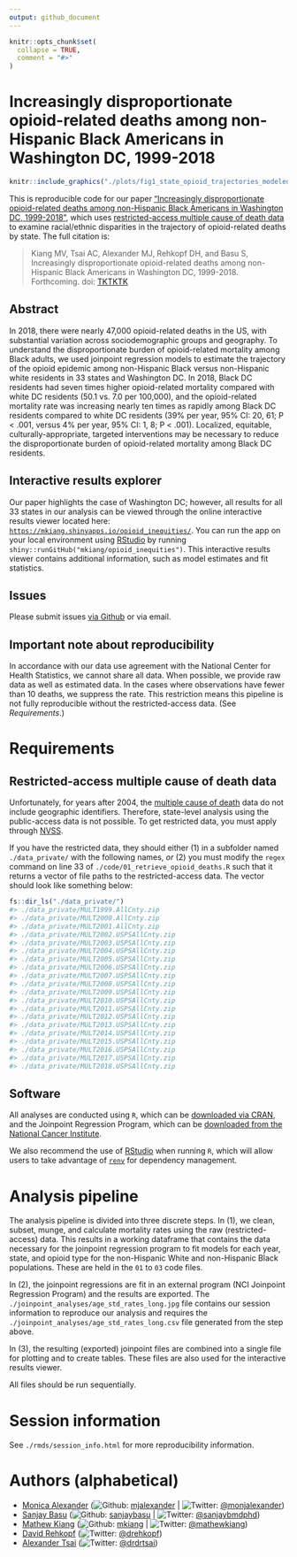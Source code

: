 ```yaml
---
output: github_document
---
```


<!-- README.md is generated from README.Rmd. Please edit that file -->

```r
knitr::opts_chunk$set(
  collapse = TRUE,
  comment = "#>"
)
```
# Increasingly disproportionate opioid-related deaths among non-Hispanic Black Americans in Washington DC, 1999-2018

```r
knitr::include_graphics("./plots/fig1_state_opioid_trajectories_modeled.jpg")
```

This is reproducible code for our paper ["Increasingly disproportionate opioid-related deaths among non-Hispanic Black Americans in Washington DC, 1999-2018"](LINK), which uses [restricted-access multiple cause of death data](https://www.cdc.gov/nchs/nvss/nvss-restricted-data.htm) to examine racial/ethnic disparities in the trajectory of opioid-related deaths by state. The full citation is:

> Kiang MV, Tsai AC, Alexander MJ, Rehkopf DH, and Basu S, Increasingly disproportionate opioid-related deaths among non-Hispanic Black Americans in Washington DC, 1999-2018. Forthcoming. doi: [TKTKTK](TODO)

## Abstract

In 2018, there were nearly 47,000 opioid-related deaths in the US, with substantial variation across sociodemographic groups and geography. To understand the disproportionate burden of opioid-related mortality among Black adults, we used joinpoint regression models to estimate the trajectory of the opioid epidemic among non-Hispanic Black versus non-Hispanic white residents in 33 states and Washington DC. In 2018, Black DC residents had seven times higher opioid-related mortality compared with white DC residents (50.1 vs. 7.0 per 100,000), and the opioid-related mortality rate was increasing nearly ten times as rapidly among Black DC residents compared to white DC residents (39% per year, 95% CI: 20, 61; P < .001, versus 4% per year, 95% CI: 1, 8; P < .001). Localized, equitable, culturally-appropriate, targeted interventions may be necessary to reduce the disproportionate burden of opioid-related mortality among Black DC residents. 

## Interactive results explorer 

Our paper highlights the case of Washington DC; however, all results for all 33 states in our analysis can be viewed through the online interactive results viewer located here: [`https://mkiang.shinyapps.io/opioid_inequities/`](https://mkiang.shinyapps.io/opioid_inequities/). You can run the app on your local environment using [RStudio](https://rstudio.com/) by running `shiny::runGitHub("mkiang/opioid_inequities")`. This interactive results viewer contains additional information, such as model estimates and fit statistics. 

## Issues
Please submit issues [via Github](https://github.com/mkiang/opioid_inequities/issues) or via email.

## Important note about reproducibility 
In accordance with our data use agreement with the National Center for Health Statistics, we cannot share all data. When possible, we provide raw data as well as estimated data. In the cases where observations have fewer than 10 deaths, we suppress the rate. This restriction means this pipeline is not fully reproducible without the restricted-access data. (See *Requirements*.)

# Requirements
## Restricted-access multiple cause of death data
Unfortunately, for years after 2004, the [multiple cause of death](https://www.cdc.gov/nchs/nvss/nvss-restricted-data.htm) data do not include geographic identifiers. Therefore, state-level analysis using the public-access data is not possible. To get restricted data, you must apply through [NVSS](https://www.cdc.gov/nchs/nvss/nvss-restricted-data.htm#anchor_1553801903). 

If you have the restricted data, they should either (1) in a subfolder named `./data_private/` with the following names, *or* (2) you must modify the `regex` command on line 33 of `./code/01_retrieve_opioid_deaths.R` such that it returns a vector of file paths to the restricted-access data. The vector should look like something below: 

```r
fs::dir_ls("./data_private/")
#> ./data_private/MULT1999.AllCnty.zip
#> ./data_private/MULT2000.AllCnty.zip
#> ./data_private/MULT2001.AllCnty.zip
#> ./data_private/MULT2002.USPSAllCnty.zip
#> ./data_private/MULT2003.USPSAllCnty.zip
#> ./data_private/MULT2004.USPSAllCnty.zip
#> ./data_private/MULT2005.USPSAllCnty.zip
#> ./data_private/MULT2006.USPSAllCnty.zip
#> ./data_private/MULT2007.USPSAllCnty.zip
#> ./data_private/MULT2008.USPSAllCnty.zip
#> ./data_private/MULT2009.USPSAllCnty.zip
#> ./data_private/MULT2010.USPSAllCnty.zip
#> ./data_private/MULT2011.USPSAllCnty.zip
#> ./data_private/MULT2012.USPSAllCnty.zip
#> ./data_private/MULT2013.USPSAllCnty.zip
#> ./data_private/MULT2014.USPSAllCnty.zip
#> ./data_private/MULT2015.USPSAllCnty.zip
#> ./data_private/MULT2016.USPSAllCnty.zip
#> ./data_private/MULT2017.USPSAllCnty.zip
#> ./data_private/MULT2018.USPSAllCnty.zip
```

## Software

All analyses are conducted using `R`, which can be [downloaded via CRAN](https://cran.r-project.org/), and the Joinpoint Regression Program, which can be [downloaded from the National Cancer Institute](https://surveillance.cancer.gov/joinpoint/). 

We also recommend the use of  [RStudio](https://www.rstudio.com/products/rstudio/download/) when running `R`, which will allow users to take advantage of [`renv`](https://rstudio.github.io/renv/index.html) for dependency management.

# Analysis pipeline
The analysis pipeline is divided into three discrete steps. In (1), we clean, subset, munge, and calculate mortality rates using the raw (restricted-access) data. This results in a working dataframe that contains the data necessary for the joinpoint regression program to fit models for each year, state, and opioid type for the non-Hispanic White and non-Hispanic Black populations. These are held in the `01` to `03` code files. 

In (2), the joinpoint regressions are fit in an external program (NCI Joinpoint Regression Program) and the results are exported. The `./joinpoint_analyses/age_std_rates_long.jpg` file contains our session information to reproduce our analysis and requires the `./joinpoint_analyses/age_std_rates_long.csv` file generated from the step above. 

In (3), the resulting (exported) joinpoint files are combined into a single file for plotting and to create tables. These files are also used for the interactive results viewer. 

All files should be run sequentially. 

# Session information

See `./rmds/session_info.html` for more reproducibility information. 

# Authors (alphabetical)
- [Monica Alexander](http://monicaalexander.com) (![Github](http://i.imgur.com/9I6NRUm.png): [mjalexander](https://github.com/mjalexander) | ![Twitter](http://i.imgur.com/wWzX9uB.png): [\@monjalexander](https://twitter.com/monjalexander))
- [Sanjay Basu](https://sites.google.com/stanford.edu/basulab/home?authuser=0) (![Github](http://i.imgur.com/9I6NRUm.png): [sanjaybasu](https://github.com/sanjaybasu) | ![Twitter](http://i.imgur.com/wWzX9uB.png): [\@sanjaybmdphd](https://twitter.com/sanjaybmdphd))
- [Mathew Kiang](https://mathewkiang.com) (![Github](http://i.imgur.com/9I6NRUm.png): [mkiang](https://github.com/mkiang) | ![Twitter](http://i.imgur.com/wWzX9uB.png): [\@mathewkiang](https://twitter.com/mathewkiang))
- [David Rehkopf](https://profiles.stanford.edu/david-rehkopf) (![Twitter](http://i.imgur.com/wWzX9uB.png): [\@drehkopf](https://twitter.com/drehkopf))
- [Alexander Tsai](https://mathewkiang.com) (![Twitter](http://i.imgur.com/wWzX9uB.png): [\@drdrtsai](https://twitter.com/drdrtsai))

